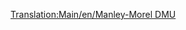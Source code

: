 [[Translation:Main/en/Manley-Morel DMU]]{{en/-}}{{Template:Züge/De
|Image=[[File:en/Manleymoreldmu.png]]
|Name=Manley-Morel DMU
|Kosten=£12,890 ($25.780)
|Geschwindigkeit=112 km/h (70 mph)
|Gewicht=32 t
|Leistung=608 PS (447 kW)
|Betriebskosten=£1,278 ($2.556)
|Entwurf=1957
|Betriebsdauer=12
|Platz=78 Passagiere
|Beschreibung=Die Manley-Morel DMU ist eine Diesel-Multi-Einheit (DMU) und besteht jeweils aus einer Zug- und Schublok und kann standardmäßig Passagiere transportieren.

Diese Züge sind wirklich nur für leichte Personenverkehr geeignet, da ihnen die Kraft fehlt mit einer größeren Anzahl von Waggons und schweren Gütern zurecht zu kommen. Natürlich könnte man zusätzliche Loks hinzufügen um die Leistung und Kapazität zu steigern jedoch wird sich dadurch die Maximalgeschwindigkeit von 112 km/h nicht erhöhen. Die bessere Lösung währe hier auf den Bau der [[Main/de/SH "125"|SH "125"]] im Jahre 1977 zu warten und diese zu verwenden.

Ein Wort der Warnung, wenn schnellere Züge auf ein großes Netzwerk gelangen, wird man feststellen, dass diese schwachen Züge den gesamten Betrieb stauen können. Man sollte also entweder von diesen Zügen weck auf bessere Modelle Aufrüsten (oder sie abgegrenzt auf separaten Strecken verwenden) oder man baut [[Main/en/overtaking sections|Überholmöglichkeiten]].

Dieser Zug wird durch die [[Main/de/Dash|"Dash"]], die im Jahr 1984 eingeführt wird, überholt sein. da die [[Main/de/Dash|"Dash"]] 5 km/h schneller und 100 PS stärker ist als sie. - klingt nicht nach viel, aber man wird überrascht sein, wie schnell sie durchstartet!

|Reales-Leben=Das ist die Transport Tycoon Version der [http://www.wikipedia.org/wiki/British Rail Class 101  Metro-Cammell Baureihe 101 DMU] (englisch), die als Teil der 1956 British Railways Modernisierung entworfen würde, um Dampflokomotiven auf lokalen und Semi-Express-Linien zu ersetzen. Sie ist ein Paradebeispiel für den allgemeinen Stil der DMUs in den späten 1950er und frühen 1960er Jahren. Unglaublicherweise sah man diese Züge (trotz der in TTD festgelegten "12-Jahre-Lebensdauer") bis 2003 noch immer in den britischen Landschaften herumgondeln.
}}